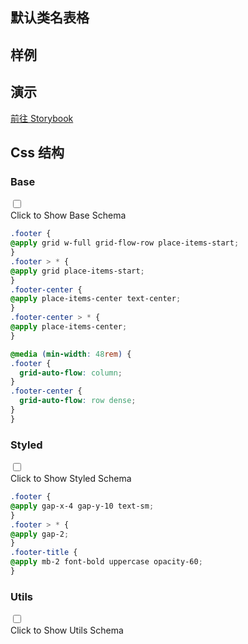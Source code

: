 
## 默认类名表格

<CssTable name="footer" />

## 样例

<Demo></Demo>

## 演示

[前往 Storybook](https://story.ui.icebreaker.top/?path=/docs/layout-footer--docs)

## Css 结构


### Base

<div className="collapse">
<input type="checkbox" /> 
<div class="collapse-title px-0">
<span class="btn">Click to Show Base Schema</span>
</div>
<div class="collapse-content"> 

```css
.footer {
@apply grid w-full grid-flow-row place-items-start;
}
.footer > * {
@apply grid place-items-start;
}
.footer-center {
@apply place-items-center text-center;
}
.footer-center > * {
@apply place-items-center;
}

@media (min-width: 48rem) {
.footer {
  grid-auto-flow: column;
}
.footer-center {
  grid-auto-flow: row dense;
}
}
```

</div>
</div>

  

### Styled

<div className="collapse">
<input type="checkbox" /> 
<div class="collapse-title px-0">
<span class="btn">Click to Show Styled Schema</span>
</div>
<div class="collapse-content"> 

```css
.footer {
@apply gap-x-4 gap-y-10 text-sm;
}
.footer > * {
@apply gap-2;
}
.footer-title {
@apply mb-2 font-bold uppercase opacity-60;
}
```

</div>
</div>

  

### Utils

<div className="collapse">
<input type="checkbox" /> 
<div class="collapse-title px-0">
<span class="btn">Click to Show Utils Schema</span>
</div>
<div class="collapse-content"> 

```css

```

</div>
</div>